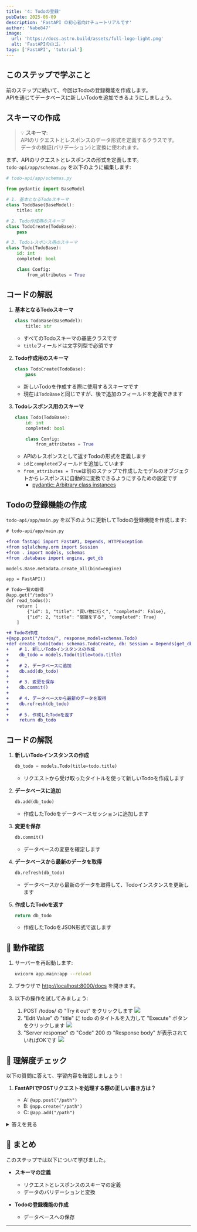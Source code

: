 ```yaml
---
title: '4: Todoの登録'
pubDate: 2025-06-09
description: 'FastAPI の初心者向けチュートリアルです'
author: 'Nabe847'
image:
  url: 'https://docs.astro.build/assets/full-logo-light.png'
  alt: 'FastAPIのロゴ。'
tags: ['FastAPI', 'tutorial']
---
```


## このステップで学ぶこと

前のステップに続いて、今回はTodoの登録機能を作成します。  
APIを通じてデータベースに新しいTodoを追加できるようにしましょう。

## スキーマの作成

> 💡 **スキーマ**:  
> APIのリクエストとレスポンスのデータ形式を定義するクラスです。  
> データの検証(バリデーション)と変換に使われます。

まず、APIのリクエストとレスポンスの形式を定義します。  
`todo-api/app/schemas.py` を以下のように編集します:

```python
# todo-api/app/schemas.py

from pydantic import BaseModel

# 1. 基本となるTodoスキーマ
class TodoBase(BaseModel):
    title: str

# 2. Todo作成用のスキーマ
class TodoCreate(TodoBase):
    pass

# 3. Todoレスポンス用のスキーマ
class Todo(TodoBase):
    id: int
    completed: bool

    class Config:
        from_attributes = True
```

## コードの解説

1. **基本となるTodoスキーマ**

   ```python
   class TodoBase(BaseModel):
       title: str
   ```

   - すべてのTodoスキーマの基底クラスです
   - `title`フィールドは文字列型で必須です

2. **Todo作成用のスキーマ**

   ```python
   class TodoCreate(TodoBase):
       pass
   ```

   - 新しいTodoを作成する際に使用するスキーマです
   - 現在は`TodoBase`と同じですが、後で追加のフィールドを定義できます

3. **Todoレスポンス用のスキーマ**

   ```python
   class Todo(TodoBase):
       id: int
       completed: bool

       class Config:
           from_attributes = True
   ```

   - APIのレスポンスとして返すTodoの形式を定義します
   - `id`と`completed`フィールドを追加しています
   - `from_attributes = True`は前のステップで作成したモデルのオブジェクトからレスポンスに自動的に変換できるようにするための設定です
       - [pydantic: Arbitrary class instances](https://docs.pydantic.dev/latest/concepts/models/#arbitrary-class-instances)

## Todoの登録機能の作成

`todo-api/app/main.py` を以下のように更新してTodoの登録機能を作成します:

```diff lang=python
# todo-api/app/main.py

+from fastapi import FastAPI, Depends, HTTPException
+from sqlalchemy.orm import Session
+from . import models, schemas
+from .database import engine, get_db

models.Base.metadata.create_all(bind=engine)

app = FastAPI()

# Todo一覧の取得
@app.get("/todos")
def read_todos():
    return [
        {"id": 1, "title": "買い物に行く", "completed": False},
        {"id": 2, "title": "宿題をする", "completed": True}
    ]

+# Todoの作成
+@app.post("/todos/", response_model=schemas.Todo)
+def create_todo(todo: schemas.TodoCreate, db: Session = Depends(get_db)):
+    # 1. 新しいTodoインスタンスの作成
+    db_todo = models.Todo(title=todo.title)
+    
+    # 2. データベースに追加
+    db.add(db_todo)
+    
+    # 3. 変更を保存
+    db.commit()
+    
+    # 4. データベースから最新のデータを取得
+    db.refresh(db_todo)
+    
+    # 5. 作成したTodoを返す
+    return db_todo

```

## コードの解説

1. **新しいTodoインスタンスの作成**

   ```python
   db_todo = models.Todo(title=todo.title)
   ```

   - リクエストから受け取ったタイトルを使って新しいTodoを作成します

2. **データベースに追加**

   ```python
   db.add(db_todo)
   ```

   - 作成したTodoをデータベースセッションに追加します

3. **変更を保存**

   ```python
   db.commit()
   ```

   - データベースの変更を確定します

4. **データベースから最新のデータを取得**

   ```python
   db.refresh(db_todo)
   ```

   - データベースから最新のデータを取得して、Todoインスタンスを更新します

5. **作成したTodoを返す**

   ```python
   return db_todo
   ```

   - 作成したTodoをJSON形式で返します

## 🚀 動作確認

1. サーバーを再起動します:

   ```bash
   uvicorn app.main:app --reload
   ```

2. ブラウザで [http://localhost:8000/docs](http://localhost:8000/docs) を開きます。

3. 以下の操作を試してみましょう:
   1. POST /todos/ の "Try it out" をクリックします
   ![](../../../assets/fast-api-step4-try-it-out.png)
   2. "Edit Value" の "title" に todo のタイトルを入力して "Execute" ボタンをクリックします
   ![](../../../assets/fast-api-step4-execute.png)
   3. "Server response" の "Code" 200 の "Response body" が表示されていればOKです
   ![](../../../assets/fast-api-step4-api-response.png)

## 🎯 理解度チェック

以下の質問に答えて、学習内容を確認しましょう！

1. **FastAPIでPOSTリクエストを処理する際の正しい書き方は？**

   - A: `@app.post("/path")`
   - B: `@app.create("/path")`
   - C: `@app.add("/path")`

<details>
<summary>答えを見る</summary>

   **答え: A: `@app.post("/path")`**

   - POSTリクエストには`@app.post`を使用します
   - 参考: [FastAPI公式ドキュメント](https://fastapi.tiangolo.com/tutorial/first-steps/)
</details>

## 📝 まとめ

このステップでは以下について学びました。

- **スキーマの定義**

  - リクエストとレスポンスのスキーマの定義
  - データのバリデーションと変換

- **Todoの登録機能の作成**
  - データベースへの保存

--- 
